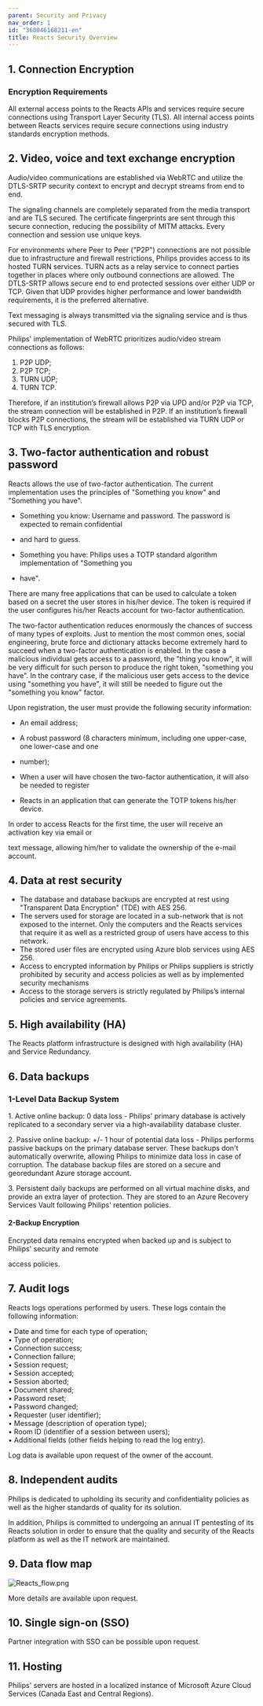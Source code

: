 ```yaml
---
parent: Security and Privacy
nav_order: 1
id: "360046168211-en"
title: Reacts Security Overview
---
```


1\. Connection Encryption
-------------------------

### Encryption Requirements

All external access points to the Reacts APIs and services require secure connections using Transport Layer Security (TLS). All internal access points between Reacts services require secure connections using industry standards encryption methods.

2\. Video, voice and text exchange encryption
---------------------------------------------

Audio/video communications are established via WebRTC and utilize the DTLS-SRTP security context to encrypt and decrypt streams from end to end.

The signaling channels are completely separated from the media transport and are TLS secured. The certificate fingerprints are sent through this secure connection, reducing the possibility of MITM attacks. Every connection and session use unique keys.

For environments where Peer to Peer ("P2P") connections are not possible due to infrastructure and firewall restrictions, Philips provides access to its hosted TURN services. TURN acts as a relay service to connect parties together in places where only outbound connections are allowed. The DTLS-SRTP allows secure end to end protected sessions over either UDP or TCP. Given that UDP provides higher performance and lower bandwidth requirements, it is the preferred alternative.

Text messaging is always transmitted via the signaling service and is thus secured with TLS.


Philips' implementation of WebRTC prioritizes audio/video stream connections as follows:

1.  P2P UDP;
2.  P2P TCP;
3.  TURN UDP;
4.  TURN TCP.

Therefore, if an institution’s firewall allows P2P via UPD and/or P2P via TCP, the stream connection will be established in P2P. If an institution’s firewall blocks P2P connections, the stream will be established via TURN UDP or TCP with TLS encryption.

3\. Two-factor authentication and robust password
-------------------------------------------------

Reacts allows the use of two-factor authentication. The current implementation uses the principles of "Something you know" and "Something you have".

*   Something you know: Username and password. The password is expected to remain confidential

*   and hard to guess.

*   Something you have: Philips uses a TOTP standard algorithm implementation of "Something you

*   have".

There are many free applications that can be used to calculate a token based on a secret the user stores in his/her device. The token is required if the user configures his/her Reacts account for two-factor authentication.

The two-factor authentication reduces enormously the chances of success of many types of exploits. Just to mention the most common ones, social engineering, brute force and dictionary attacks become extremely hard to succeed when a two-factor authentication is enabled. In the case a malicious individual gets access to a password, the "thing you know", it will be very difficult for such person to produce the right token, "something you have". In the contrary case, if the malicious user gets access to the device using "something you have", it will still be needed to figure out the "something you know" factor.

Upon registration, the user must provide the following security information:

*   An email address;
*   A robust password (8 characters minimum, including one upper-case, one lower-case and one

*   number);

*   When a user will have chosen the two-factor authentication, it will also be needed to register

*   Reacts in an application that can generate the TOTP tokens his/her device.

In order to access Reacts for the first time, the user will receive an activation key via email or

text message, allowing him/her to validate the ownership of the e-mail account.

4\. Data at rest security
--------------------------

*   The database and database backups are encrypted at rest using "Transparent Data Encryption" (TDE) with AES 256.
*   The servers used for storage are located in a sub-network that is not exposed to the internet. Only the computers and the Reacts services that require it as well as a restricted group of users have access to this network.
*   The stored user files are encrypted using Azure blob services using AES 256.
*   Access to encrypted information by Philips or Philips suppliers is strictly prohibited by security and access policies as well as by implemented security mechanisms
*   Access to the storage servers is strictly regulated by Philips’s internal policies and service agreements.

5\. High availability (HA)
--------------------------

The Reacts platform infrastructure is designed with high availability (HA) and Service Redundancy.

6\. Data backups
----------------

### 1-Level Data Backup System

1\. Active online backup: 0 data loss - Philips' primary database is actively replicated to a secondary server via a high-availability database cluster.

2\. Passive online backup: +/- 1 hour of potential data loss - Philips performs passive backups on the primary database server. These backups don't automatically overwrite, allowing Philips to minimize data loss in case of corruption. The database backup files are stored on a secure and georedundant Azure storage account.

3\. Persistent daily backups are performed on all virtual machine disks, and provide an extra layer of protection. They are stored to an Azure Recovery Services Vault following Philips' retention policies.

#### **2-Backup Encryption**

Encrypted data remains encrypted when backed up and is subject to Philips' security and remote

access policies.

7\. Audit logs
--------------

Reacts logs operations performed by users. These logs contain the following information:

• Date and time for each type of operation;  
• Type of operation;  
• Connection success;  
• Connection failure;  
• Session request;  
• Session accepted;  
• Session aborted;  
• Document shared;  
• Password reset;  
• Password changed;  
• Requester (user identifier);  
• Message (description of operation type);  
• Room ID (identifier of a session between users);  
• Additional fields (other fields helping to read the log entry).

Log data is available upon request of the owner of the account.

8\. Independent audits
----------------------

Philips is dedicated to upholding its security and confidentiality policies as well as the higher standards of quality for its solution.

In addition, Philips is committed to undergoing an annual IT pentesting of its Reacts solution in order to ensure that the quality and security of the Reacts platform as well as the IT network are maintained.

9\. Data flow map
-----------------

![Reacts_flow.png](@assets/attachments/Reacts_flow.png)

More details are available upon request.

10\. Single sign-on (SSO)
-------------------------

Partner integration with SSO can be possible upon request.

11\. Hosting
-------------

Philips' servers are hosted in a localized instance of Microsoft Azure Cloud Services (Canada East and Central Regions).


